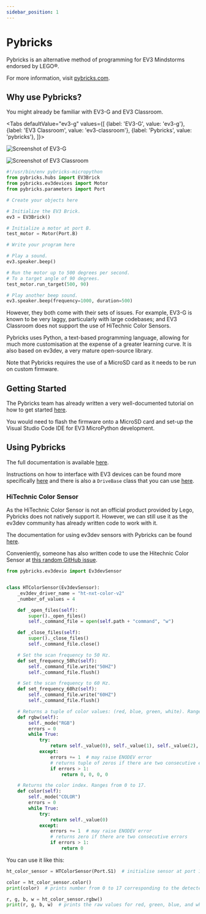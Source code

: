 ```yaml
---
sidebar_position: 1
---
```



# Pybricks

Pybricks is an alternative method of programming for EV3 Mindstorms endorsed by
LEGO®.

For more information, visit [pybricks.com][].

## Why use Pybricks?

You might already be familiar with EV3-G and EV3 Classroom.

<Tabs
    defaultValue="ev3-g"
    values={[
        {label: 'EV3-G', value: 'ev3-g'},
        {label: 'EV3 Classroom', value: 'ev3-classroom'},
        {label: 'Pybricks', value: 'pybricks'},
    ]}>
<TabItem value="ev3-g">

![Screenshot of EV3-G][]

</TabItem>
<TabItem value="ev3-classroom">

![Screenshot of EV3 Classroom][]

</TabItem>
<TabItem value="pybricks">

```python
#!/usr/bin/env pybricks-micropython
from pybricks.hubs import EV3Brick
from pybricks.ev3devices import Motor
from pybricks.parameters import Port

# Create your objects here

# Initialize the EV3 Brick.
ev3 = EV3Brick()

# Initialize a motor at port B.
test_motor = Motor(Port.B)

# Write your program here

# Play a sound.
ev3.speaker.beep()

# Run the motor up to 500 degrees per second.
# To a target angle of 90 degrees.
test_motor.run_target(500, 90)

# Play another beep sound.
ev3.speaker.beep(frequency=1000, duration=500)
```

</TabItem>
</Tabs>

However, they both come with their sets of issues. For example, EV3-G is known
to be very laggy, particularly with large codebases; and EV3 Classroom does not
support the use of HiTechnic Color Sensors.

Pybricks uses Python, a text-based programming language, allowing for much more
customisation at the expense of a greater learning curve. It is also based on
ev3dev, a very mature open-source library.

Note that Pybricks requires the use of a MicroSD card as it needs to be run on
custom firmware.

## Getting Started

The Pybricks team has already written a very well-documented tutorial on how to
get started [here][pybricks installation].

You would need to flash the firmware onto a MicroSD card and set-up the Visual
Studio Code IDE for EV3 MicroPython development.

## Using Pybricks

The full documentation is available [here][pybricks docs].

Instructions on how to interface with EV3 devices can be found more specifically
[here][pybricks docs ev3devices] and there is also a `DriveBase` class that you
can use [here][pybricks docs robotics].

### HiTechnic Color Sensor

As the HiTechnic Color Sensor is not an official product provided by Lego,
Pybricks does not natively support it. However, we can still use it as the
ev3dev community has already written code to work with it.

The documentation for using ev3dev sensors with Pybricks can be found
[here][pybricks docs ev3devsensor].

Conveniently, someone has also written code to use the Hitechnic Color Sensor at
[this random GitHub issue][hitechnic color sensor issue].

```python
from pybricks.ev3devio import Ev3devSensor


class HTColorSensor(Ev3devSensor):
    _ev3dev_driver_name = "ht-nxt-color-v2"
    _number_of_values = 4

    def _open_files(self):
        super()._open_files()
        self._command_file = open(self.path + "command", "w")

    def _close_files(self):
        super()._close_files()
        self._command_file.close()

    # Set the scan frequency to 50 Hz.
    def set_frequency_50hz(self):
        self._command_file.write("50HZ")
        self._command_file.flush()

    # Set the scan frequency to 60 Hz.
    def set_frequency_60hz(self):
        self._command_file.write("60HZ")
        self._command_file.flush()

    # Returns a tuple of color values: (red, blue, green, white). Ranges from 0 to 255 for each.
    def rgbw(self):
        self._mode("RGB")
        errors = 0
        while True:
            try:
                return self._value(0), self._value(1), self._value(2), self._value(3)
            except:
                errors += 1  # may raise ENODEV error
                # returns tuple of zeros if there are two consecutive errors
                if errors > 1:
                    return 0, 0, 0, 0

    # Returns the color index. Ranges from 0 to 17.
    def color(self):
        self._mode("COLOR")
        errors = 0
        while True:
            try:
                return self._value(0)
            except:
                errors += 1  # may raise ENODEV error
                # returns zero if there are two consecutive errors
                if errors > 1:
                    return 0
```

You can use it like this:

```python
ht_color_sensor = HTColorSensor(Port.S1)  # initialise sensor at port 1

color = ht_color_sensor.color()
print(color)  # prints number from 0 to 17 corresponding to the detected color

r, g, b, w = ht_color_sensor.rgbw()
print(r, g, b, w)  # prints the raw values for red, green, blue, and white
```

[pybricks.com]: https://pybricks.com/
[Screenshot of EV3-G]: /img/docs/lego/ev3_g.png
[Screenshot of EV3 Classroom]: /img/docs/lego/ev3_classroom.png
[pybricks installation]: https://pybricks.com/install/mindstorms-ev3/installation/
[pybricks docs]: https://docs.pybricks.com/en/latest/
[pybricks docs ev3devices]: https://docs.pybricks.com/en/latest/ev3devices.html
[pybricks docs robotics]: https://docs.pybricks.com/en/latest/robotics.html
[pybricks docs ev3devsensor]: https://docs.pybricks.com/en/latest/iodevices/ev3devsensor.html
[hitechnic color sensor issue]: https://github.com/ev3dev/ev3dev/issues/1292#issuecomment-508627948

